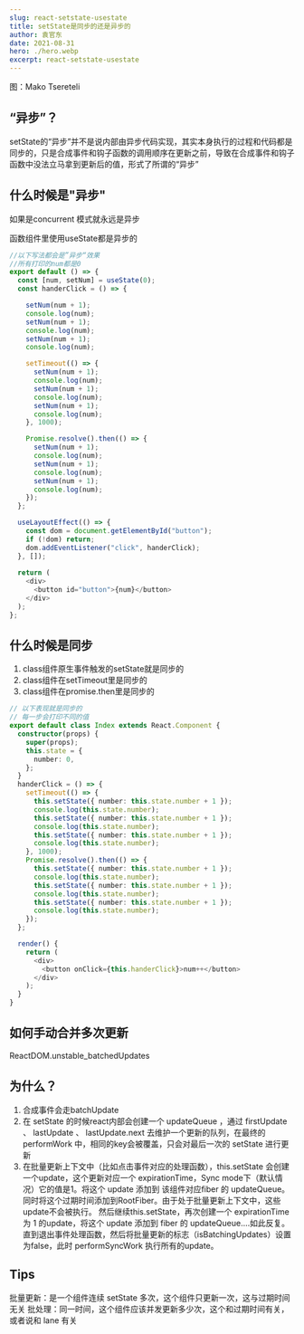 ```yaml
---
slug: react-setstate-usestate
title: setState是同步的还是异步的
author: 袁官东
date: 2021-08-31
hero: ./hero.webp
excerpt: react-setstate-usestate
---
```

<div className={'img-desc'}>图：Mako Tsereteli</div>


## “异步”？
setState的“异步”并不是说内部由异步代码实现，其实本身执行的过程和代码都是同步的，只是合成事件和钩子函数的调用顺序在更新之前，导致在合成事件和钩子函数中没法立马拿到更新后的值，形式了所谓的“异步”


## 什么时候是"异步"
如果是concurrent 模式就永远是异步 

函数组件里使用useState都是异步的

```ts
//以下写法都会是”异步“效果
//所有打印的num都是0
export default () => {
  const [num, setNum] = useState(0);
  const handerClick = () => {

    setNum(num + 1);
    console.log(num);
    setNum(num + 1);
    console.log(num);
    setNum(num + 1);
    console.log(num);

    setTimeout(() => {
      setNum(num + 1);
      console.log(num);
      setNum(num + 1);
      console.log(num);
      setNum(num + 1);
      console.log(num);
    }, 1000);

    Promise.resolve().then(() => {
      setNum(num + 1);
      console.log(num);
      setNum(num + 1);
      console.log(num);
      setNum(num + 1);
      console.log(num);
    });
  };

  useLayoutEffect(() => {
    const dom = document.getElementById("button");
    if (!dom) return;
    dom.addEventListener("click", handerClick);
  }, []);
  
  return (
    <div>
      <button id="button">{num}</button>
    </div>
  );
};
```


## 什么时候是同步

1. class组件原生事件触发的setState就是同步的
2. class组件在setTimeout里是同步的
3. class组件在promise.then里是同步的

```ts
// 以下表现就是同步的
// 每一步会打印不同的值
export default class Index extends React.Component {
  constructor(props) {
    super(props);
    this.state = {
      number: 0,
    };
  }
  handerClick = () => {
    setTimeout(() => {
      this.setState({ number: this.state.number + 1 });
      console.log(this.state.number);
      this.setState({ number: this.state.number + 1 });
      console.log(this.state.number);
      this.setState({ number: this.state.number + 1 });
      console.log(this.state.number);
    }, 1000);
    Promise.resolve().then(() => {
      this.setState({ number: this.state.number + 1 });
      console.log(this.state.number);
      this.setState({ number: this.state.number + 1 });
      console.log(this.state.number);
      this.setState({ number: this.state.number + 1 });
      console.log(this.state.number);
    });
  };

  render() {
    return (
      <div>
        <button onClick={this.handerClick}>num++</button>
      </div>
    );
  }
}

```


## 如何手动合并多次更新
ReactDOM.unstable_batchedUpdates

## 为什么？
1. 合成事件会走batchUpdate
2. 在 setState 的时候react内部会创建一个 updateQueue ，通过 firstUpdate 、 lastUpdate 、 lastUpdate.next 去维护一个更新的队列，在最终的 performWork 中，相同的key会被覆盖，只会对最后一次的 setState 进行更新
3. 在批量更新上下文中（比如点击事件对应的处理函数），this.setState 会创建一个update，这个更新对应一个 expirationTime，Sync mode下（默认情况）它的值是1。将这个 update 添加到 该组件对应fiber 的 updateQueue。同时将这个过期时间添加到RootFiber。由于处于批量更新上下文中，这些update不会被执行。
然后继续this.setState，再次创建一个 expirationTime 为 1 的update，将这个 update 添加到 fiber 的 updateQueue....如此反复。
直到退出事件处理函数，然后将批量更新的标志（isBatchingUpdates）设置为false，此时 performSyncWork 执行所有的update。


## Tips
批量更新：是一个组件连续 setState 多次，这个组件只更新一次，这与过期时间无关
批处理：同一时间，这个组件应该并发更新多少次，这个和过期时间有关，或者说和 lane 有关

